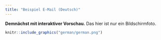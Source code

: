 ```yaml
---
title: "Beispiel E-Mail (Deutsch)"
---
```


<div class="alert alert-info" role="alert">
  <strong>Demnächst mit interaktiver Vorschau.</strong>
  Das hier ist nur ein Bildschirmfoto.
</div>

```r
knitr::include_graphics("german/german.png")
```
